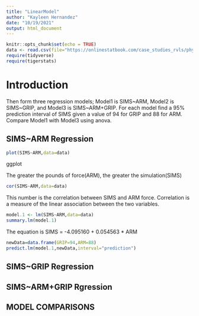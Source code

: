 ```yaml
---
title: "LinearModel"
author: "Kayleen Hernandez"
date: "10/19/2021"
output: html_document
---
```


```r
knitr::opts_chunk$set(echo = TRUE)
data <- read.csv(file="https://onlinestatbook.com/case_studies_rvls/physical_strength/data.txt",sep="",header=TRUE)  
require(tidyverse)
require(tigerstats)
```

# Introduction

Then form three regression models; Model1 is SIMS~ARM, Model2 is SIMS~GRIP, and Model3 is SIMS~ARM+GRIP. For each model find a 95% prediction interval of SIMS given a value of 94  for GRIP and 88 for ARM. Compare Model1 with Model3 using anova.

## SIMS~ARM Regression 

```r
plot(SIMS~ARM,data=data)
```
ggplot

The greater the pounds of force(ARM), the greater the simulation(SIMS)


```r
cor(SIMS~ARM,data=data)
```

This number is the correlation between SIMS and ARM force. Correlation is a measure of the linear association between the two variables. 

```r
model.1 <- lm(SIMS~ARM,data=data)
summary.lm(model.1)
```

The equation is SIMS = -4.095160 + 0.054563 * ARM 


```r
newData=data.frame(GRIP=94,ARM=88)
predict.lm(model.1,newData,interval="prediction")
```


## SIMS~GRIP Regression


## SIMS~ARM+GRIP Rgression

## MODEL COMPARISONS